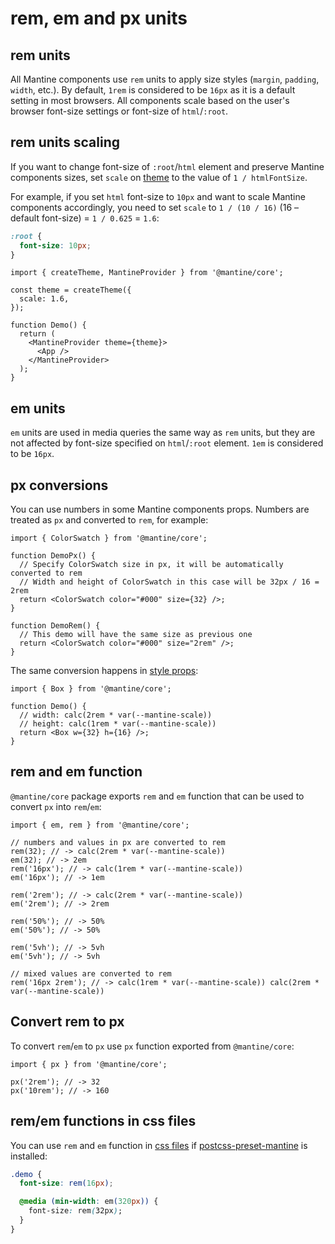 

# rem, em and px units

## rem units

All Mantine components use `rem` units to apply size styles (`margin`, `padding`, `width`, etc.).
By default, `1rem` is considered to be `16px` as it is a default setting in most browsers.
All components scale based on the user's browser font-size settings or font-size of `html`/`:root`.

<Demo data={StylesDemos.remSlider} />

## rem units scaling

If you want to change font-size of `:root`/`html` element and preserve Mantine components sizes,
set `scale` on [theme](/theming/theme-object) to the value of `1 / htmlFontSize`.

For example, if you set `html` font-size to `10px` and want to scale Mantine components accordingly, you need
to set `scale` to `1 / (10 / 16)` (16 – default font-size) = `1 / 0.625` = `1.6`:

```css
:root {
  font-size: 10px;
}
```

```tsx
import { createTheme, MantineProvider } from '@mantine/core';

const theme = createTheme({
  scale: 1.6,
});

function Demo() {
  return (
    <MantineProvider theme={theme}>
      <App />
    </MantineProvider>
  );
}
```

## em units

`em` units are used in media queries the same way as `rem` units, but they are not affected by font-size specified on `html`/`:root` element.
`1em` is considered to be `16px`.

## px conversions

You can use numbers in some Mantine components props. Numbers are treated as `px` and converted to `rem`, for example:

```tsx
import { ColorSwatch } from '@mantine/core';

function DemoPx() {
  // Specify ColorSwatch size in px, it will be automatically converted to rem
  // Width and height of ColorSwatch in this case will be 32px / 16 = 2rem
  return <ColorSwatch color="#000" size={32} />;
}

function DemoRem() {
  // This demo will have the same size as previous one
  return <ColorSwatch color="#000" size="2rem" />;
}
```

The same conversion happens in [style props](/styles/style-props/):

```tsx
import { Box } from '@mantine/core';

function Demo() {
  // width: calc(2rem * var(--mantine-scale))
  // height: calc(1rem * var(--mantine-scale))
  return <Box w={32} h={16} />;
}
```

## rem and em function

`@mantine/core` package exports `rem` and `em` function that can be used to convert `px` into `rem`/`em`:

```tsx
import { em, rem } from '@mantine/core';

// numbers and values in px are converted to rem
rem(32); // -> calc(2rem * var(--mantine-scale))
em(32); // -> 2em
rem('16px'); // -> calc(1rem * var(--mantine-scale))
em('16px'); // -> 1em

rem('2rem'); // -> calc(2rem * var(--mantine-scale))
em('2rem'); // -> 2rem

rem('50%'); // -> 50%
em('50%'); // -> 50%

rem('5vh'); // -> 5vh
em('5vh'); // -> 5vh

// mixed values are converted to rem
rem('16px 2rem'); // -> calc(1rem * var(--mantine-scale)) calc(2rem * var(--mantine-scale))
```

## Convert rem to px

To convert `rem`/`em` to `px` use `px` function exported from `@mantine/core`:

```tsx
import { px } from '@mantine/core';

px('2rem'); // -> 32
px('10rem'); // -> 160
```

## rem/em functions in css files

You can use `rem` and `em` function in [css files](/styles/css-modules) if
[postcss-preset-mantine](/styles/postcss-preset) is installed:

```css
.demo {
  font-size: rem(16px);

  @media (min-width: em(320px)) {
    font-size: rem(32px);
  }
}
```
